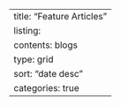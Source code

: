 ---
title: "Feature Articles"
listing:
  contents: blogs
  type: grid
  sort: "date desc"
  categories: true
---